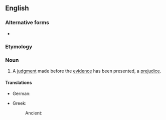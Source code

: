 ==English==

===Alternative forms===
* {{l|en|prejudgement}}

===Etymology===
{{prefix|en|pre|judgment}}

===Noun===
{{en-noun|~}}

# A [[judgment]] made before the [[evidence]] has been presented, a [[prejudice]].

====Translations====
{{trans-top|judgment made before the evidence has been presented}}
* German: {{t+|de|Vorverurteilung|f}}
{{trans-mid}}
* Greek:
*: Ancient: {{t|grc|πρόκριμα|n}}
{{trans-bottom}}